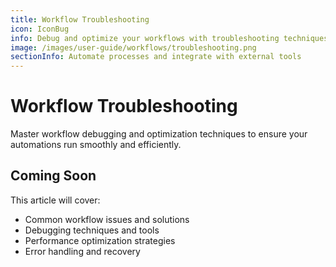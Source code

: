 ```yaml
---
title: Workflow Troubleshooting
icon: IconBug
info: Debug and optimize your workflows with troubleshooting techniques and performance optimization tips.
image: /images/user-guide/workflows/troubleshooting.png
sectionInfo: Automate processes and integrate with external tools
---
```


# Workflow Troubleshooting

Master workflow debugging and optimization techniques to ensure your automations run smoothly and efficiently.

## Coming Soon

This article will cover:
- Common workflow issues and solutions
- Debugging techniques and tools
- Performance optimization strategies
- Error handling and recovery

<ArticleEditContent></ArticleEditContent>
